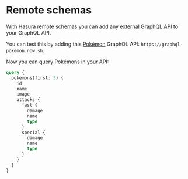 # Remote schemas

With Hasura remote schemas you can add any external GraphQL API to your GraphQL API.

You can test this by adding this [Pokémon](https://xkcd.com/178/) GraphQL API: `https://graphql-pokemon.now.sh`.

Now you can query Pokémons in your API:

```graphql
query {
  pokemons(first: 3) {
    id
    name
    image
    attacks {
      fast {
        damage
        name
        type
      }
      special {
        damage
        name
        type
      }
    }
  }
}
```
